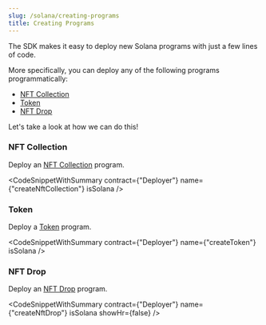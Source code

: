 ```yaml
---
slug: /solana/creating-programs
title: Creating Programs
---
```



The SDK makes it easy to deploy new Solana programs with just a few lines of code.

More specifically, you can deploy any of the following programs programmatically:

- [NFT Collection](https://portal.thirdweb.com/solana/creating-programs#nft-collection)
- [Token](https://portal.thirdweb.com/solana/creating-programs#token)
- [NFT Drop](https://portal.thirdweb.com/solana/creating-programs#nft-drop)

Let's take a look at how we can do this!

### NFT Collection

Deploy an [NFT Collection](/solana/pre-built-programs/nft-collection) program.

<CodeSnippetWithSummary
  contract={"Deployer"}
  name={"createNftCollection"}
  isSolana
/>

### Token

Deploy a [Token](/solana/pre-built-programs/token) program.

<CodeSnippetWithSummary contract={"Deployer"} name={"createToken"} isSolana />

### NFT Drop

Deploy an [NFT Drop](/solana/pre-built-programs/nft-drop) program.

<CodeSnippetWithSummary
  contract={"Deployer"}
  name={"createNftDrop"}
  isSolana
  showHr={false}
/>
